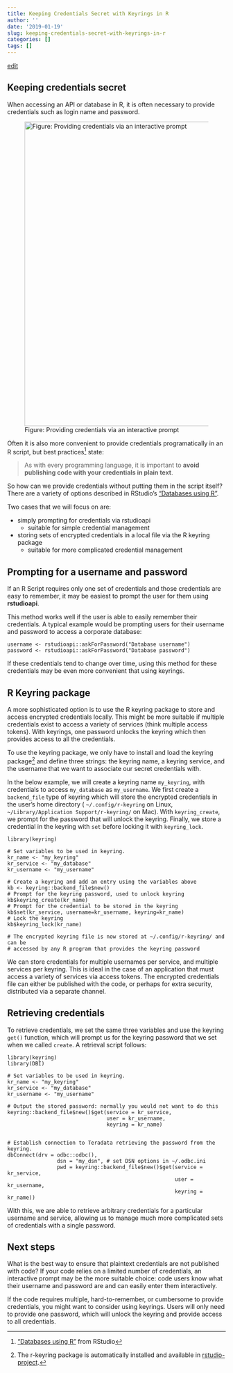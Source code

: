 ```yaml
---
title: Keeping Credentials Secret with Keyrings in R
author: ''
date: '2019-01-19'
slug: keeping-credentials-secret-with-keyrings-in-r
categories: []
tags: []
---
```


[edit](https://github.com/ras44/blog/edit/master/content/post/2019-01-19-keeping-credentials-secret-with-keyrings-in-r.Rmd)


## Keeping credentials secret
When accessing an API or database in R, it is often necessary to provide credentials such as login name and password.

![Figure: Providing credentials via an interactive prompt](/post/2019-01-19-keeping-credentials-secret-with-keyrings-in-r_files/API_Prompt_User.PNG){width=700px}

Often it is also more convenient to provide credentials programatically in an R script, but best practices[^3] state:

> As with every programming language, it is important to **avoid publishing code with your credentials in plain text**.

So how can we provide credentials without putting them in the script itself?  There are a variety of options described in RStudio's ["Databases using R"](https://db.rstudio.com/best-practices/managing-credentials/).

Two cases that we will focus on are:

- simply prompting for credentials via rstudioapi
    - suitable for simple credential management
- storing sets of encrypted credentials in a local file via the R keyring package
    - suitable for more complicated credential management

## Prompting for a username and password
If an R Script requires only one set of credentials and those credentials are easy to remember, it may be easiest to prompt the user for them using **rstudioapi**.

This method works well if the user is able to easily remember their credentials.  A typical example would be prompting users for their username and password to access a corporate database:

```
username <- rstudioapi::askForPassword("Database username")
password <- rstudioapi::askForPassword("Database password")
```

If these credentials tend to change over time, using this method for these credentials may be even more convenient that using keyrings.


## R Keyring package
A more sophisticated option is to use the R keyring package to store and access encrypted credentials locally.  This might be more suitable if multiple credentials exist to access a variety of services (think multiple access tokens).  With keyrings, one password unlocks the keyring which then provides access to all the credentials.

To use the keyring package, we only have to install and load the keyring package[^2] and define three strings: the keyring name, a keyring service, and the username that we want to associate our secret credentials with.

In the below example, we will create a keyring name `my_keyring`, with credentials to access `my_database` as `my_username`.  We first create a `backend_file` type of keyring which will store the encrypted credentials in the user's home directory ( `~/.config/r-keyring` on Linux, `~/Library/Application Support/r-keyring/` on Mac).  With `keyring_create`, we prompt for the password that will unlock the keyring.  Finally, we store a credential in the keyring with `set` before locking it with `keyring_lock`.

```
library(keyring)

# Set variables to be used in keyring.
kr_name <- "my_keyring"
kr_service <- "my_database"
kr_username <- "my_username"

# Create a keyring and add an entry using the variables above
kb <- keyring::backend_file$new()
# Prompt for the keyring password, used to unlock keyring
kb$keyring_create(kr_name)
# Prompt for the credential to be stored in the keyring
kb$set(kr_service, username=kr_username, keyring=kr_name)
# Lock the keyring
kb$keyring_lock(kr_name)

# The encrypted keyring file is now stored at ~/.config/r-keyring/ and can be
# accessed by any R program that provides the keyring password
```

We can store credentials for multiple usernames per service, and multiple services per keyring.  This is ideal in the case of an application that must access a variety of services via access tokens.  The encrypted credentials file can either be published with the code, or perhaps for extra security, distributed via a separate channel.

## Retrieving credentials
To retrieve credentials, we set the same three variables and use the keyring `get()` function, which will prompt us for the keyring password that we set when we called `create`.  A retrieval script follows:

```
library(keyring)
library(DBI)

# Set variables to be used in keyring.
kr_name <- "my_keyring"
kr_service <- "my_database"
kr_username <- "my_username"

# Output the stored password: normally you would not want to do this
keyring::backend_file$new()$get(service = kr_service,
                                user = kr_username,
                                keyring = kr_name)


# Establish connection to Teradata retrieving the password from the keyring.
dbConnect(drv = odbc::odbc(),
                dsn = "my_dsn", # set DSN options in ~/.odbc.ini
                pwd = keyring::backend_file$new()$get(service = kr_service,
                                                      user = kr_username,
                                                      keyring = kr_name))

```

With this, we are able to retrieve arbitrary credentials for a particular username and service, allowing us to manage much more complicated sets of credentials with a single password.

## Next steps
What is the best way to ensure that plaintext credentials are not published with code?  If your code relies on a limited number of credentials, an interactive prompt may be the more suitable choice:  code users know what their username and password are and can easily enter them interactively.

If the code requires multiple, hard-to-remember, or cumbersome to provide credentials, you might want to consider using keyrings.  Users will only need to provide one password, which will unlock the keyring and provide access to all credentials.



[^3]: ["Databases using R"](https://db.rstudio.com/best-practices/managing-credentials/) from RStudio
[^2]: The r-keyring package is automatically installed and available in [rstudio-project](https://github.com/ras44/rstudio-project).
